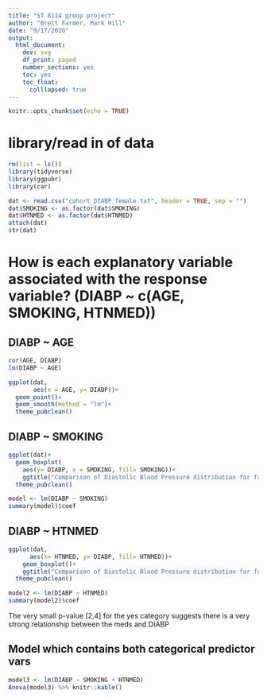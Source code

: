 ```yaml
---
title: "ST 8114 group project"
author: "Brett Farmer, Mark Hill"
date: "9/17/2020"
output:
  html_document:
    dev: svg
    df_print: paged
    number_sections: yes
    toc: yes
    toc_float:
      colllapsed: true
---
```


```r
knitr::opts_chunk$set(echo = TRUE)
```

# library/read in of data {-}
```r
rm(list = ls())
library(tidyverse)
library(ggpubr)
library(car)
```

```r

dat <- read.csv("cohort_DIABP_female.txt", header = TRUE, sep = "")
dat$SMOKING <- as.factor(dat$SMOKING)
dat$HTNMED <- as.factor(dat$HTNMED)
attach(dat)
str(dat)
```


# How is each explanatory variable associated with the response variable? (DIABP ~ c(AGE, SMOKING, HTNMED))

## DIABP ~ AGE
```r

cor(AGE, DIABP)
lm(DIABP ~ AGE)

ggplot(dat,
       aes(x = AGE, y= DIABP))+
  geom_point()+
  geom_smooth(method = "lm")+
  theme_pubclean()
```

## DIABP ~ SMOKING
```r
ggplot(dat)+
  geom_boxplot(
    aes(y= DIABP, x = SMOKING, fill= SMOKING))+
    ggtitle("Comparison of Diastolic Blood Pressure distribution for factor \n SMOKING")+
  theme_pubclean()

model <- lm(DIABP ~ SMOKING)
summary(model)$coef
```

## DIABP ~ HTNMED
```r
ggplot(dat,
      aes(x= HTNMED, y= DIABP, fill= HTNMED))+
    geom_boxplot()+
    ggtitle("Comparison of Diastolic Blood Pressure distribution for factor \n HYPERTENSION MEDS")+
  theme_pubclean()

model2 <- lm(DIABP ~ HTNMED)
summary(model2)$coef
```
The very small p-value [2,4] for the yes category suggests there is a very strong relationship between the meds and DIABP

## Model which contains both categorical predictor vars

```r
model3 <- lm(DIABP ~ SMOKING + HTNMED)
Anova(model3) %>% knitr::kable()
```